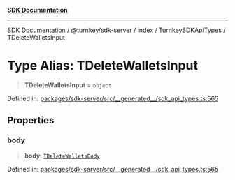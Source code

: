 [**SDK Documentation**](../../../../../../README.mdx)

***

[SDK Documentation](../../../../../../packages.mdx) / [@turnkey/sdk-server](../../../../README.mdx) / [index](../../../README.mdx) / [TurnkeySDKApiTypes](../README.mdx) / TDeleteWalletsInput

# Type Alias: TDeleteWalletsInput

> **TDeleteWalletsInput** = `object`

Defined in: [packages/sdk-server/src/\_\_generated\_\_/sdk\_api\_types.ts:565](https://github.com/tkhq/sdk/blob/3a88af7d1d927c6022706911d6af0f92f1440e00/packages/sdk-server/src/__generated__/sdk_api_types.ts#L565)

## Properties

### body

> **body**: [`TDeleteWalletsBody`](TDeleteWalletsBody.mdx)

Defined in: [packages/sdk-server/src/\_\_generated\_\_/sdk\_api\_types.ts:565](https://github.com/tkhq/sdk/blob/3a88af7d1d927c6022706911d6af0f92f1440e00/packages/sdk-server/src/__generated__/sdk_api_types.ts#L565)
